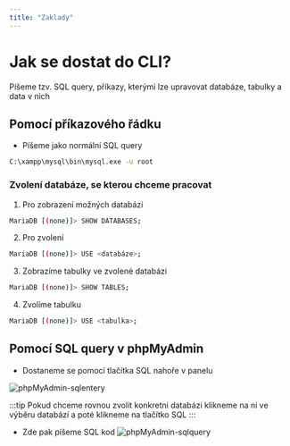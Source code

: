 ```yaml
---
title: "Zaklady"
---
```


# Jak se dostat do CLI?

Píšeme tzv. SQL query, příkazy, kterými lze upravovat databáze, tabulky a data v nich

## Pomocí příkazového řádku

- Píšeme jako normální SQL query

```bash
C:\xampp\mysql\bin\mysql.exe -u root
```

### Zvolení databáze, se kterou chceme pracovat

1. Pro zobrazení možných databází

```bash
MariaDB [(none)]> SHOW DATABASES;
```

2. Pro zvolení

```bash
MariaDB [(none)]> USE <databáze>;
```

3. Zobrazíme tabulky ve zvolené databázi

```bash
MariaDB [(none)]> SHOW TABLES;
```

4. Zvolíme tabulku

```bash
MariaDB [(none)]> USE <tabulka>;
```

## Pomocí SQL query v phpMyAdmin

- Dostaneme se pomocí tlačítka SQL nahoře v panelu

![phpMyAdmin-sqlentery](./img/phpMyAdmin-SQL.png)

:::tip Pokud chceme rovnou zvolit konkretni databázi
klikneme na ní ve výběru databází a poté klikneme na tlačítko SQL
:::

- Zde pak píšeme SQL kod
  ![phpMyAdmin-sqlquery](./img/phpMyAdmin-sqlquery.png)
